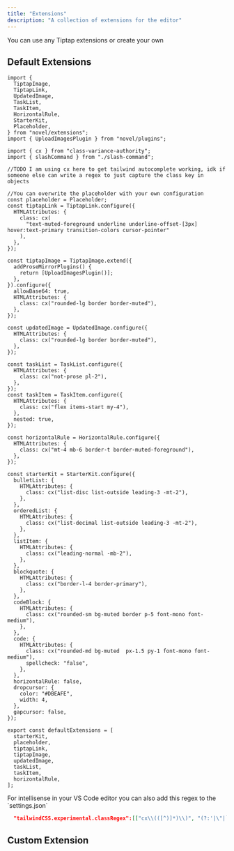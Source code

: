 ```yaml
---
title: "Extensions"
description: "A collection of extensions for the editor"
---
```


<Info>You can use any Tiptap extensions or create your own</Info>

## Default Extensions

```tsx extensions.ts
import {
  TiptapImage,
  TiptapLink,
  UpdatedImage,
  TaskList,
  TaskItem,
  HorizontalRule,
  StarterKit,
  Placeholder,
} from "novel/extensions";
import { UploadImagesPlugin } from "novel/plugins";

import { cx } from "class-variance-authority";
import { slashCommand } from "./slash-command";

//TODO I am using cx here to get tailwind autocomplete working, idk if someone else can write a regex to just capture the class key in objects

//You can overwrite the placeholder with your own configuration
const placeholder = Placeholder;
const tiptapLink = TiptapLink.configure({
  HTMLAttributes: {
    class: cx(
      "text-muted-foreground underline underline-offset-[3px] hover:text-primary transition-colors cursor-pointer"
    ),
  },
});

const tiptapImage = TiptapImage.extend({
  addProseMirrorPlugins() {
    return [UploadImagesPlugin()];
  },
}).configure({
  allowBase64: true,
  HTMLAttributes: {
    class: cx("rounded-lg border border-muted"),
  },
});

const updatedImage = UpdatedImage.configure({
  HTMLAttributes: {
    class: cx("rounded-lg border border-muted"),
  },
});

const taskList = TaskList.configure({
  HTMLAttributes: {
    class: cx("not-prose pl-2"),
  },
});
const taskItem = TaskItem.configure({
  HTMLAttributes: {
    class: cx("flex items-start my-4"),
  },
  nested: true,
});

const horizontalRule = HorizontalRule.configure({
  HTMLAttributes: {
    class: cx("mt-4 mb-6 border-t border-muted-foreground"),
  },
});

const starterKit = StarterKit.configure({
  bulletList: {
    HTMLAttributes: {
      class: cx("list-disc list-outside leading-3 -mt-2"),
    },
  },
  orderedList: {
    HTMLAttributes: {
      class: cx("list-decimal list-outside leading-3 -mt-2"),
    },
  },
  listItem: {
    HTMLAttributes: {
      class: cx("leading-normal -mb-2"),
    },
  },
  blockquote: {
    HTMLAttributes: {
      class: cx("border-l-4 border-primary"),
    },
  },
  codeBlock: {
    HTMLAttributes: {
      class: cx("rounded-sm bg-muted border p-5 font-mono font-medium"),
    },
  },
  code: {
    HTMLAttributes: {
      class: cx("rounded-md bg-muted  px-1.5 py-1 font-mono font-medium"),
      spellcheck: "false",
    },
  },
  horizontalRule: false,
  dropcursor: {
    color: "#DBEAFE",
    width: 4,
  },
  gapcursor: false,
});

export const defaultExtensions = [
  starterKit,
  placeholder,
  tiptapLink,
  tiptapImage,
  updatedImage,
  taskList,
  taskItem,
  horizontalRule,
];
```

<Note>
For intellisense in your VS Code editor you can also add this regex to the `settings.json`

```json
  "tailwindCSS.experimental.classRegex":[["cx\\(([^)]*)\\)", "(?:'|\"|`)([^']*)(?:'|\"|`)"]],
```

</Note>

## Custom Extension

```tsx custom-extensions.ts

```
